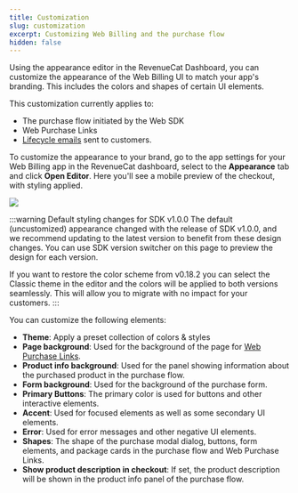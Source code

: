 ```yaml
---
title: Customization
slug: customization
excerpt: Customizing Web Billing and the purchase flow
hidden: false
---
```


Using the appearance editor in the RevenueCat Dashboard, you can customize the appearance of the Web Billing UI to match your app's branding. This includes the colors and shapes of certain UI elements.

This customization currently applies to:

- The purchase flow initiated by the Web SDK
- Web Purchase Links
- [Lifecycle emails](/web/web-billing/lifecycle-emails) sent to customers.

To customize the appearance to your brand, go to the app settings for your Web Billing app in the RevenueCat dashboard, select to the **Appearance** tab and click **Open Editor**. Here you'll see a mobile preview of the checkout, with styling applied.

![](/images/web-billing/customization.png)

:::warning Default styling changes for SDK v1.0.0
The default (uncustomized) appearance changed with the release of SDK v1.0.0, and we recommend updating to the latest version to benefit from these design changes. You can use SDK version switcher on this page to preview the design for each version.

If you want to restore the color scheme from v0.18.2 you can select the Classic theme in the editor and the colors will be applied to both versions seamlessly. This will allow you to migrate with no impact for your customers.
:::

You can customize the following elements:

- **Theme**: Apply a preset collection of colors & styles
- **Page background**: Used for the background of the page for [Web Purchase Links](/web/web-billing/web-purchase-links).
- **Product info background**: Used for the panel showing information about the purchased product in the purchase flow.
- **Form background**: Used for the background of the purchase form.
- **Primary Buttons**: The primary color is used for buttons and other interactive elements.
- **Accent**: Used for focused elements as well as some secondary UI elements.
- **Error**: Used for error messages and other negative UI elements.
- **Shapes**: The shape of the purchase modal dialog, buttons, form elements, and package cards in the purchase flow and Web Purchase Links.
- **Show product description in checkout**: If set, the product description will be shown in the product info panel of the purchase flow.
